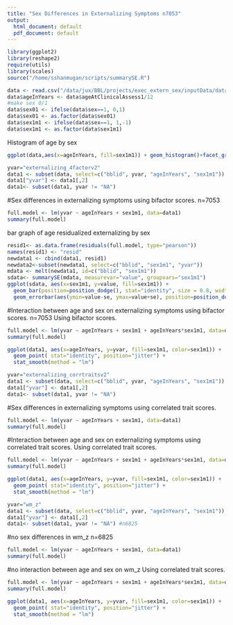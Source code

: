 ```yaml
---
title: "Sex Differences in Externalizing Symptoms n7053"
output:
  html_document: default
  pdf_document: default
---
```


```r
library(ggplot2)
library(reshape2)
require(utils)
library(scales)
source("/home/sshanmugan/scripts/summarySE.R")
```


```r
data <- read.csv("/data/jux/BBL/projects/exec_extern_sex/inputData/data_agg/n7053_from9498_20180829.csv")
data$ageInYears <- data$ageAtClinicalAssess1/12
#make sex 0/1
data$sex01 <- ifelse(data$sex==1, 0,1)
data$sex01 <- as.factor(data$sex01)
data$sex1m1 <- ifelse(data$sex==1, 1,-1)
data$sex1m1 <- as.factor(data$sex1m1)
```

Histogram of age by sex

```r
ggplot(data,aes(x=ageInYears, fill=sex1m1)) + geom_histogram()+facet_grid(~sex1m1)
```

```r

yvar="externalizing_4factorv2"
data1 <- subset(data, select=c("bblid", yvar, "ageInYears", "sex1m1"))
data1["yvar"] <- data1[,2]
data1<- subset(data1, yvar != "NA")
```

#Sex differences in externalizing symptoms using bifactor scores. n=7053
```r
full.model <- lm(yvar ~ ageInYears + sex1m1, data=data1)
summary(full.model)
```

bar graph of age residualized externalizing by sex
```r
resid1<- as.data.frame(residuals(full.model, type="pearson"))
names(resid1) <- "resid"
newdata1 <- cbind(data1, resid1)
newdata2<-subset(newdata1, select=c("bblid", "sex1m1", "yvar"))
mdata <- melt(newdata1, id=c("bblid", "sex1m1"))
sdata<- summarySE(mdata, measurevar="value", groupvars="sex1m1")
ggplot(sdata, aes(x=sex1m1, y=value, fill=sex1m1)) + 
  geom_bar(position=position_dodge(), stat="identity", size = 0.8, width=0.65) +
  geom_errorbar(aes(ymin=value-se, ymax=value+se), position=position_dodge(0.65), width=0.15, size=0.8)
```


#Interaction between age and sex on externalizing symptoms using bifactor scores. n=7053
Using bifactor scores. 
```r
full.model <- lm(yvar ~ ageInYears + sex1m1 + ageInYears*sex1m1, data=data1)
summary(full.model)

ggplot(data1, aes(x=ageInYears, y=yvar, fill=sex1m1, color=sex1m1)) +
  geom_point( stat="identity", position="jitter") +
  stat_smooth(method = "lm") 
```


##########################
```r

yvar="externalizing_corrtraitsv2"
data1 <- subset(data, select=c("bblid", yvar, "ageInYears", "sex1m1"))
data1["yvar"] <- data1[,2]
data1<- subset(data1, yvar != "NA")
```

#Sex differences in externalizing symptoms using correlated trait scores. 
```r
full.model <- lm(yvar ~ ageInYears + sex1m1, data=data1)
summary(full.model)
```

#Interaction between age and sex on externalizing symptoms using correlated trait scores. 
Using correlated trait scores. 
```r
full.model <- lm(yvar ~ ageInYears + sex1m1 + ageInYears*sex1m1, data=data1)
summary(full.model)

ggplot(data1, aes(x=ageInYears, y=yvar, fill=sex1m1, color=sex1m1)) +
  geom_point( stat="identity", position="jitter") +
  stat_smooth(method = "lm") 
```

#############


##########################
```r

yvar="wm_z"
data1 <- subset(data, select=c("bblid", yvar, "ageInYears", "sex1m1"))
data1["yvar"] <- data1[,2]
data1<- subset(data1, yvar != "NA") #n6825
```

#no sex differences in wm_z n=6825
```r
full.model <- lm(yvar ~ ageInYears + sex1m1, data=data1)
summary(full.model)
```

#no interaction between age and sex on wm_z
Using correlated trait scores. 
```r
full.model <- lm(yvar ~ ageInYears + sex1m1 + ageInYears*sex1m1, data=data1)
summary(full.model)

ggplot(data1, aes(x=ageInYears, y=yvar, fill=sex1m1, color=sex1m1)) +
  geom_point( stat="identity", position="jitter") +
  stat_smooth(method = "lm") 
```

#############